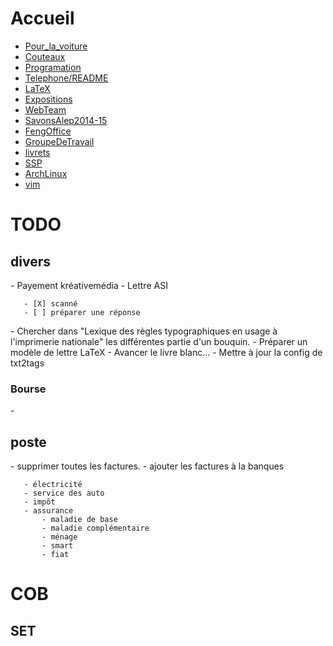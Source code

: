 = Accueil =
* [[Pour_la_voiture]]
* [[Couteaux]]
* [[Programation]]
* [[Telephone/README]]
* [[LaTeX]]
* [[Expositions]]
* [[WebTeam]]
* [[SavonsAlep2014-15]]
* [[FengOffice]]
* [[GroupeDeTravail]]
* [[livrets]]
* [[SSP]]
* [[ArchLinux]]
* [[vim]]


= TODO =
== divers ==
- Payement kréativemédia
- Lettre ASI
	- [X] scanné
	- [ ] préparer une réponse
- Chercher dans "Lexique des règles typographiques en usage à l'imprimerie nationale" les différentes partie d'un bouquin.
- Préparer un modèle de lettre LaTeX
- Avancer le livre blanc...
- Mettre à jour la config de txt2tags

=== Bourse ===
- 
== poste ==
- supprimer toutes les factures.
- ajouter les factures à la banques
	- électricité
	- service des auto
	- impôt
	- assurance
		- maladie de base
		- maladie complémentaire
		- ménage
		- smart
		- fiat


= COB =
== SET ==

